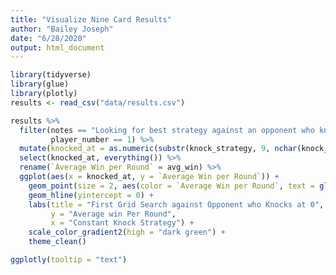 ```yaml
---
title: "Visualize Nine Card Results"
author: "Bailey Joseph"
date: "6/28/2020"
output: html_document
---
```



```r
library(tidyverse)
library(glue)
library(plotly)
results <- read_csv("data/results.csv")
```

```r
results %>% 
  filter(notes == "Looking for best strategy against an opponent who knocks only at 0",
         player_number == 1) %>% 
  mutate(knocked_at = as.numeric(substr(knock_strategy, 9, nchar(knock_strategy)))) %>% 
  select(knocked_at, everything()) %>% 
  rename(`Average Win per Round` = avg_win) %>% 
  ggplot(aes(x = knocked_at, y = `Average Win per Round`)) +
    geom_point(size = 2, aes(color = `Average Win per Round`, text = glue("Knocked At: {knocked_at}\nOpponent: Knocks at 0\nTrials: {rounds}\nAverage Time per Round: {round(elapsed_seconds/rounds, 2)} Seconds\nAverage Win per Round: {round(`Average Win per Round`, 2)}\nRound level Variance: {round(var_win, 2)}\n"))) +
    geom_hline(yintercept = 0) +
    labs(title = "First Grid Search against Opponent who Knocks at 0",
         y = "Average win Per Round",
         x = "Constant Knock Strategy") +
    scale_color_gradient2(high = "dark green") +
    theme_clean()

ggplotly(tooltip = "text")
```

